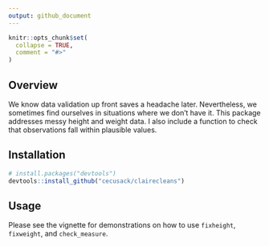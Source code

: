 ```yaml
---
output: github_document
---
```


```r
knitr::opts_chunk$set(
  collapse = TRUE,
  comment = "#>"
)
```

## Overview

We know data validation up front saves a headache later. Nevertheless, we sometimes find ourselves in situations where we don't have it. This package addresses messy height and weight data. I also include a function to check that observations fall within plausible values.

## Installation
```r
# install.packages("devtools")
devtools::install_github("cecusack/clairecleans")
```

## Usage

Please see the vignette for demonstrations on how to use `fixheight`, `fixweight`, and `check_measure`.
